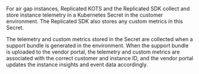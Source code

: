For air gap instances, Replicated KOTS and the Replicated SDK collect and store instance telemetry in a Kubernetes Secret in the customer environment. The Replicated SDK also stores any custom metrics in this Secret.

The telemetry and custom metrics stored in the Secret are collected when a support bundle is generated in the environment. When the support bundle is uploaded to the vendor portal, the telemetry and custom metrics are associated with the correct customer and instance ID, and the vendor portal updates the instance insights and event data accordingly. 
